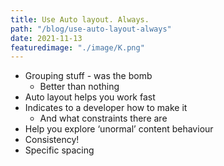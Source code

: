 ```yaml
---
title: Use Auto layout. Always.
path: "/blog/use-auto-layout-always"
date: 2021-11-13
featuredimage: "./image/K.png"
---
```




* Grouping stuff - was the bomb
  * Better than nothing
* Auto layout helps you work fast
* Indicates to a developer how to make it 
  * And what constraints there are
* Help you explore ‘unormal’ content behaviour
* Consistency!
* Specific spacing